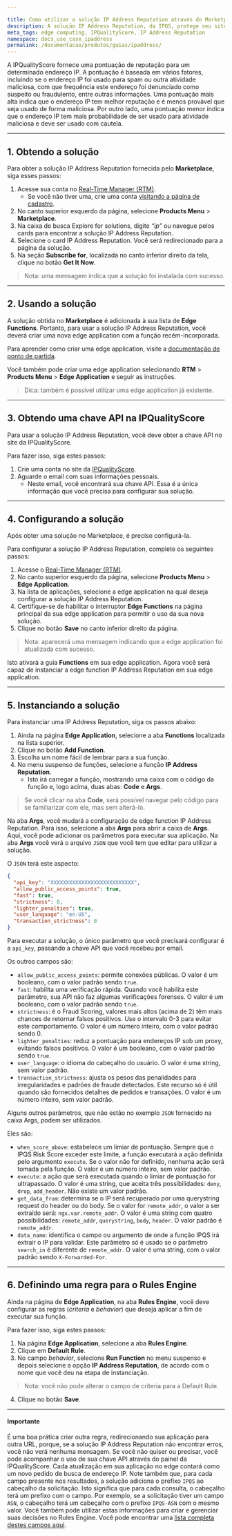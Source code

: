 ```yaml
---

title: Como utilizar a solução IP Address Reputation através do Marketplace da Azion
description: A solução IP Address Reputation, da IPQS, protege seu site contra IPs maliciosos.
meta_tags: edge computing, IPQualityScore, IP Address Reputation
namespace: docs_use_case_ipaddress
permalink: /documentacao/produtos/guias/ipaddress/
---
```


A IPQualityScore fornece uma pontuação de reputação para um determinado endereço IP. A pontuação é baseada em vários fatores, incluindo se o endereço IP foi usado para spam ou outra atividade maliciosa, com que frequência este endereço foi denunciado como suspeito ou fraudulento, entre outras informações. Uma pontuação mais alta indica que o endereço IP tem melhor reputação e é menos provável que seja usado de forma maliciosa. Por outro lado, uma pontuação menor indica que o endereço IP tem mais probabilidade de ser usado para atividade maliciosa e deve ser usado com cautela.

---

## 1. Obtendo a solução

Para obter a solução IP Address Reputation fornecida pelo **Marketplace**, siga esses passos:

1. Acesse sua conta no [Real-Time Manager (RTM)](https://manager.azion.com/).
    - Se você não tiver uma, crie uma conta [visitando a página de cadastro](https://manager.azion.com/signup/).
2. No canto superior esquerdo da página, selecione **Products Menu** > **Marketplace**.
3. Na caixa de busca Explore for solutions, digite *“ip”* ou navegue pelos cards para encontrar a solução IP Address Reputation.
4. Selecione o card IP Address Reputation. Você será redirecionado para a página da solução.
5. Na seção **Subscribe for**, localizada no canto inferior direito da tela, clique no botão **Get It Now**.

> Nota: uma mensagem indica que a solução foi instalada com sucesso.

---

## 2. Usando a solução

A solução obtida no **Marketplace** é adicionada à sua lista de **Edge Functions**. Portanto, para usar a solução IP Address Reputation, você deverá criar uma nova edge application com a função recém-incorporada.

Para aprender como criar uma edge application, visite a [documentação de ponto de partida](/pt-br/documentacao/produtos/ponto-de-partida/).

Você também pode criar uma edge application selecionando **RTM** > **Products Menu** > **Edge Application** e seguir as instruções.

> Dica: também é possível utilizar uma edge application já existente.

---

## 3. Obtendo uma chave API na IPQualityScore

Para usar a solução IP Address Reputation, você deve obter a chave API no site da IPQualityScore.

Para fazer isso, siga estes passos:

1. Crie uma conta no site da [IPQualityScore](https://www.ipqualityscore.com/create-account).
2. Aguarde o email com suas informações pessoais.
    - Neste email, você encontrará sua chave API. Essa é a única informação que você precisa para configurar sua solução.

---

## 4. Configurando a solução

Após obter uma solução no Marketplace, é preciso configurá-la.

Para configurar a solução IP Address Reputation, complete os seguintes passos:

1. Acesse o [Real-Time Manager (RTM)](https://manager.azion.com/).
2. No canto superior esquerdo da página, selecione **Products Menu** > **Edge Application**.
3. Na lista de aplicações, selecione a edge application na qual deseja configurar a solução IP Address Reputation.
4. Certifique-se de habilitar o interruptor **Edge Functions** na página principal da sua edge application para permitir o uso da sua nova solução.
5. Clique no botão **Save** no canto inferior direito da página.

> Nota: aparecerá uma mensagem indicando que a edge application foi atualizada com sucesso.

Isto ativará a guia **Functions** em sua edge application. Agora você será capaz de instanciar a edge function IP Address Reputation em sua edge application.

---

## 5. Instanciando a solução

Para instanciar uma IP Address Reputation, siga os passos abaixo:

1. Ainda na página **Edge Application**, selecione a aba **Functions** localizada na lista superior.
2. Clique no botão **Add Function**.
3. Escolha um nome fácil de lembrar para a sua função.
4. No menu suspenso de funções, selecione a função **IP Address Reputation**.
    - Isto irá carregar a função, mostrando uma caixa com o código da função e, logo acima, duas abas: **Code** e **Args**.

> Se você clicar na aba **Code**, será possível navegar pelo código para se familiarizar com ele, mas sem alterá-lo.

Na aba **Args**, você mudará a configuração de edge function IP Address Reputation. Para isso, selecione a aba **Args** para abrir a caixa de **Args**. Aqui, você pode adicionar os parâmetros para executar sua aplicação. Na aba **Args** você verá o arquivo `JSON` que você tem que editar para utilizar a solução. 

O `JSON` terá este aspecto:

```json
{
  "api_key": "XXXXXXXXXXXXXXXXXXXXXXXXXXX",
  "allow_public_access_points": true,
  "fast": true,
  "strictness": 0,
  "lighter_penalties": true,
  "user_language": "en-US",
  "transaction_strictness": 0
}
```

Para executar a solução, o único parâmetro que você precisará configurar é a `api_key`, passando a chave API que você recebeu por email.

Os outros campos são:

- `allow_public_access_points`: permite conexões públicas. O valor é um booleano, com o valor padrão sendo `true`.
- `fast`: habilita uma verificação rápida. Quando você habilita este parâmetro, sua API não faz algumas verificações forenses. O valor é um booleano, com o valor padrão sendo `true`.
- `strictness`: é o Fraud Scoring, valores mais altos (acima de 2) têm mais chances de retornar falsos positivos. Use o intervalo 0-3 para evitar este comportamento. O valor é um número inteiro, com o valor padrão sendo 0.
- `lighter_penalties`: reduz a pontuação para endereços IP sob um proxy, evitando falsos positivos. O valor é um booleano, com o valor padrão sendo `true`.
- `user_language`: o idioma do cabeçalho do usuário. O valor é uma string, sem valor padrão.
- `transaction_strictness`: ajusta os pesos das penalidades para irregularidades e padrões de fraude detectados. Este recurso só é útil quando são fornecidos detalhes de pedidos e transações. O valor é um número inteiro, sem valor padrão.

Alguns outros parâmetros, que não estão no exemplo `JSON` fornecido na caixa Args, podem ser utilizados. 

Eles são:

- `when_score_above`: estabelece um limiar de pontuação. Sempre que o IPQS Risk Score exceder este limite, a função executará a ação definida pelo argumento `execute`. Se o valor não for definido, nenhuma ação será tomada pela função. O valor é um número inteiro, sem valor padrão.
- `execute`: a ação que será executada quando o limiar de pontuação for ultrapassado. O valor é uma string, que aceita três possibilidades: `deny`, `drop`, `add_header`. Não existe um valor padrão.
- `get_data_from`: determina se o IP será recuperado por uma querystring request do header ou do body. Se o valor for `remote_addr`, o valor a ser extraído será: `ngx.var.remote_addr`. O valor é uma string com quatro possibilidades: `remote_addr`, `querystring`, `body`, `header`. O valor padrão é `remote_addr`.
- `data_name`: identifica o campo ou argumento de onde a função IPQS irá extrair o IP para validar. Este parâmetro só é usado se o parâmetro `search_in` é diferente de `remote_addr`. O valor é uma string, com o valor padrão sendo `X-Forwarded-For`.

---

## 6. Definindo uma regra para o Rules Engine

Ainda na página de **Edge Application**, na aba **Rules Engine**, você deve configurar as regras (*criteria* e *behavior*) que deseja aplicar a fim de executar sua função.

Para fazer isso, siga estes passos:

1. Na página **Edge Application**, selecione a aba **Rules Engine**.
2. Clique em **Default Rule**.
3. No campo *behavior*, selecione **Run Function** no menu suspenso e depois selecione a opção **IP Address Reputation**, de acordo com o nome que você deu na etapa de instanciação.

> Nota: você não pode alterar o campo de criteria para a Default Rule.

4. Clique no botão **Save**.

---

#### Importante

É uma boa prática criar outra regra, redirecionando sua aplicação para outra URL, porque, se a solução IP Address Reputation não encontrar erros, você não verá nenhuma mensagem. Se você não quiser ou precisar, você pode acompanhar o uso de sua chave API através do painel da IPQualityScore. Cada atualização em sua aplicação no edge contará como um novo pedido de busca de endereço IP. Note também que, para cada campo presente nos resultados, a solução adiciona o prefixo `IPQS` ao cabeçalho da solicitação. Isto significa que para cada consulta, o cabeçalho terá um prefixo com o campo. Por exemplo, se a solicitação tiver um campo `ASN`, o cabeçalho terá um cabeçalho com o prefixo `IPQS-ASN` com o mesmo valor. Você também pode utilizar estas informações para criar e gerenciar suas decisões no Rules Engine. Você pode encontrar uma [lista completa destes campos aqui](https://www.ipqualityscore.com/documentation/proxy-detection/overview).


